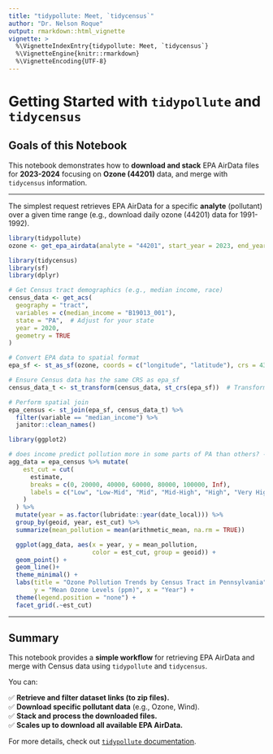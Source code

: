 ```yaml
---
title: "tidypollute: Meet, `tidycensus`"
author: "Dr. Nelson Roque"
output: rmarkdown::html_vignette
vignette: >
  %\VignetteIndexEntry{tidypollute: Meet, `tidycensus`}
  %\VignetteEngine{knitr::rmarkdown}
  %\VignetteEncoding{UTF-8}
---
```


# Getting Started with `tidypollute` and `tidycensus`

## Goals of this Notebook

This notebook demonstrates how to **download and stack** EPA AirData files for **2023-2024** focusing on **Ozone (44201)** data, and merge with `tidycensus` information.

------------------------------------------------------------------------

The simplest request retrieves EPA AirData for a specific **analyte** (pollutant) over a given time range (e.g., download daily ozone (44201) data for 1991-1992).

```r

library(tidypollute)
ozone <- get_epa_airdata(analyte = "44201", start_year = 2023, end_year = 2024, freq = "daily")

```


```r

library(tidycensus)
library(sf)
library(dplyr)

# Get Census tract demographics (e.g., median income, race)
census_data <- get_acs(
  geography = "tract",
  variables = c(median_income = "B19013_001"),
  state = "PA",  # Adjust for your state
  year = 2020,
  geometry = TRUE
)

# Convert EPA data to spatial format
epa_sf <- st_as_sf(ozone, coords = c("longitude", "latitude"), crs = 4326)

# Ensure Census data has the same CRS as epa_sf
census_data_t <- st_transform(census_data, st_crs(epa_sf))  # Transform to match EPA data

# Perform spatial join
epa_census <- st_join(epa_sf, census_data_t) %>%
  filter(variable == "median_income") %>%
  janitor::clean_names()
```

```r
library(ggplot2)

# does income predict pollution more in some parts of PA than others? ----
agg_data = epa_census %>% mutate(
    est_cut = cut(
      estimate,
      breaks = c(0, 20000, 40000, 60000, 80000, 100000, Inf),
      labels = c("Low", "Low-Mid", "Mid", "Mid-High", "High", "Very High")
    )
  ) %>%
  mutate(year = as.factor(lubridate::year(date_local))) %>%
  group_by(geoid, year, est_cut) %>%
  summarize(mean_pollution = mean(arithmetic_mean, na.rm = TRUE))

```

```r
  ggplot(agg_data, aes(x = year, y = mean_pollution, 
                       color = est_cut, group = geoid)) +
  geom_point() +
  geom_line()+
  theme_minimal() +
  labs(title = "Ozone Pollution Trends by Census Tract in Pennsylvania",
       y = "Mean Ozone Levels (ppm)", x = "Year") +
  theme(legend.position = "none") +
  facet_grid(.~est_cut)

```

---

## Summary

This notebook provides a **simple workflow** for retrieving EPA AirData and merge with Census data using `tidypollute` and `tidycensus`.

You can:

✅ **Retrieve and filter dataset links (to zip files).**\
✅ **Download specific pollutant data** (e.g., Ozone, Wind).\
✅ **Stack and process the downloaded files.**\
✅ **Scales up to download all available EPA AirData.**

For more details, check out [`tidypollute` documentation](https://nelsonroque.github.io/tidypollute/index.html).
